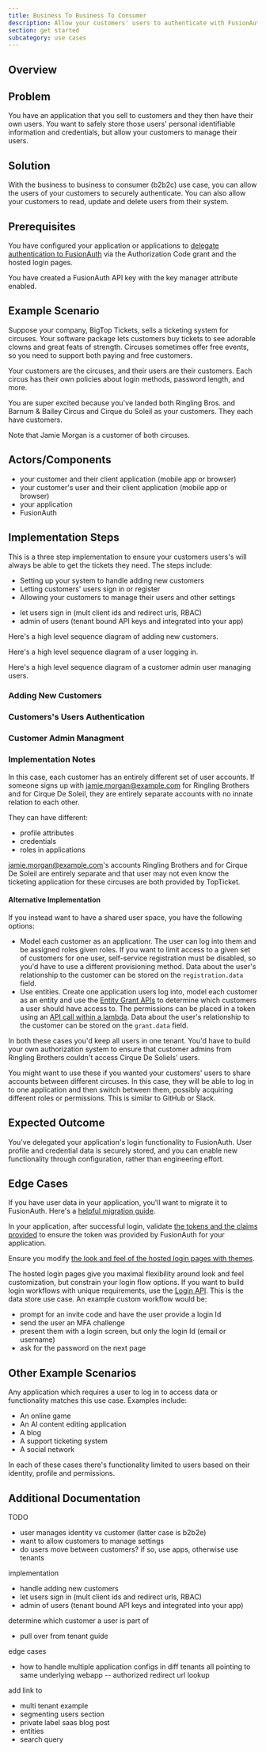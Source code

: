 ```yaml
---
title: Business To Business To Consumer
description: Allow your customers' users to authenticate with FusionAuth
section: get started
subcategory: use cases
---
```


## Overview

<B2B2CDescription />

## Problem 

You have an application that you sell to customers and they then have their own users. You want to safely store those users' personal identifiable information and credentials, but allow your customers to manage their users.

## Solution

With the business to business to consumer (b2b2c) use case, you can allow the users of your customers to securely authenticate. You can also allow your customers to read, update and delete users from their system.

## Prerequisites

You have configured your application or applications to [delegate authentication to FusionAuth](/docs/get-started/use-cases/auth-service) via the Authorization Code grant and the hosted login pages.

You have created a FusionAuth API key with the key manager attribute enabled.

## Example Scenario

Suppose your company, BigTop Tickets, sells a ticketing system for circuses. Your software package lets customers buy tickets to see adorable clowns and great feats of strength. Circuses sometimes offer free events, so you need to support both paying and free customers.

Your customers are the circuses, and their users are their customers. Each circus has their own policies about login methods, password length, and more.

You are super excited because you've landed both Ringling Bros. and Barnum & Bailey Circus and Cirque du Soleil as your customers. They each have customers. 

<CircusesRelationships alt="Circus relationships diagram."/>

Note that Jamie Morgan is a customer of both circuses.

## Actors/Components

* your customer and their client application (mobile app or browser)
* your customer's user and their client application (mobile app or browser)
* your application
* FusionAuth

## Implementation Steps

This is a three step implementation to ensure your customers users's will always be able to get the tickets they need. The steps include:

* Setting up your system to handle adding new customers
* Letting customers' users sign in or register
* Allowing your customers to manage their users and other settings


- let users sign in (mult client ids and redirect urls, RBAC)
- admin of users (tenant bound API keys and integrated into your app)

Here's a high level sequence diagram of adding new customers.

<LoginBefore alt="Adding new customers." />

Here's a high level sequence diagram of a user logging in.

Here's a high level sequence diagram of a customer admin user managing users.

<LoginAfter alt="Your application login flow with FusionAuth." />

### Adding New Customers


### Customers's Users Authentication

### Customer Admin Managment


### Implementation Notes

In this case, each customer has an entirely different set of user accounts. If someone signs up with jamie.morgan@example.com for Ringling Brothers and for Cirque De Soleil, they are entirely separate accounts with no innate relation to each other.

They can have different:

* profile attributes
* credentials
* roles in applications

jamie.morgan@example.com's accounts Ringling Brothers and for Cirque De Soleil are entirely separate and that user may not even know the ticketing application for these circuses are both provided by TopTicket.

#### Alternative Implementation

If you instead want to have a shared user space, you have the following options:

* Model each customer as an applicationr. The user can log into them and be assigned roles given roles. If you want to limit access to a given set of customers for one user, self-service registration must be disabled, so you'd have to use a different provisioning method. Data about the user's relationship to the customer can be stored on the `registration.data` field.
* Use entities. Create one application users log into, model each customer as an entity and use the [Entity Grant APIs](/docs/apis/entities/grants) to determine which customers a user should have access to. The permissions can be placed in a token using an [API call within a lambda](/docs/extend/code/lambdas/lambda-remote-api-calls). Data about the user's relationship to the customer can be stored on the `grant.data` field.

In both these cases you'd keep all users in one tenant. You'd have to build your own authorization system to ensure that customer admins from Ringling Brothers couldn't access Cirque De Soliels' users.

You might want to use these if you wanted your customers' users to share accounts between different circuses. In this case, they will be able to log in to one application and then switch between them, possibly acquiring different roles or permissions. This is similar to GitHub or Slack.

## Expected Outcome

You've delegated your application's login functionality to FusionAuth. User profile and credential data is securely stored, and you can enable new functionality through configuration, rather than engineering effort.

## Edge Cases

If you have user data in your application, you'll want to migrate it to FusionAuth. Here's a [helpful migration guide](/docs/lifecycle/migrate-users/general-migration).

In your application, after successful login, validate [the tokens and the claims provided](/articles/tokens/building-a-secure-jwt#consuming-a-jwt) to ensure the token was provided by FusionAuth for your application.

Ensure you modify [the look and feel of the hosted login pages with themes](/docs/customize/look-and-feel/).

The hosted login pages give you maximal flexibility around look and feel customization, but constrain your login flow options. If you want to build login workflows with unique requirements, use the [Login API](/docs/apis/login). This is the data store use case. An example custom workflow would be:

* prompt for an invite code and have the user provide a login Id 
* send the user an MFA challenge
* present them with a login screen, but only the login Id (email or username)
* ask for the password on the next page

## Other Example Scenarios

Any application which requires a user to log in to access data or functionality matches this use case. Examples include:

* An online game
* An AI content editing application
* A blog
* A support ticketing system
* A social network

In each of these cases there's functionality limited to users based on their identity, profile and permissions.

## Additional Documentation

TODO

- user manages identity vs customer (latter case is b2b2e)
- want to allow customers to manage settings
- do users move between customers? if so, use apps, otherwise use tenants

implementation
- handle adding new customers
- let users sign in (mult client ids and redirect urls, RBAC)
- admin of users (tenant bound API keys and integrated into your app)


determine which customer a user is part of
- pull over from tenant guide

edge cases
- how to handle multiple application configs in diff tenants all pointing to same underlying webapp
-- authorized redirect url lookup 

add link to
- multi tenant example
- segmenting users section
- private label saas blog post
- entities 
- search query
